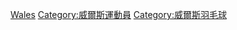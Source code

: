 {{Commonscat|Badminton players from Wales}}

[[Category:各國羽毛球運動員|Wales]]
[[Category:威爾斯運動員|Category:威爾斯運動員]]
[[Category:威爾斯羽毛球|Category:威爾斯羽毛球]]
